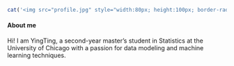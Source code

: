 
```r
cat('<img src="profile.jpg" style="width:80px; height:100px; border-radius:70%;">')
```




#### About me

Hi! I am YingTing, a second-year master's student in Statistics at the University of Chicago with a passion for data modeling and machine learning techniques.



